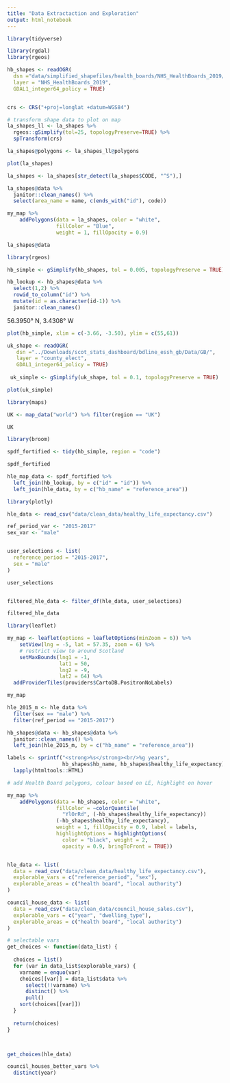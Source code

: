 ```yaml
---
title: "Data Extractaction and Exploration"
output: html_notebook
---
```


```r
library(tidyverse)

library(rgdal)
library(rgeos)
```

```r
hb_shapes <- readOGR(
  dsn ="data/simplified_shapefiles/health_boards/NHS_HealthBoards_2019/",
  layer = "NHS_HealthBoards_2019",
  GDAL1_integer64_policy = TRUE)
```

```r

```

```r
crs <- CRS("+proj=longlat +datum=WGS84")

# transform shape data to plot on map
la_shapes_ll <- la_shapes %>% 
  rgeos::gSimplify(tol=25, topologyPreserve=TRUE) %>% 
  spTransform(crs)

la_shapes@polygons <- la_shapes_ll@polygons
```


```r
plot(la_shapes)
```

```r
la_shapes <- la_shapes[str_detect(la_shapes$CODE, "^S"),]
```



```r
la_shapes@data %>%
  janitor::clean_names() %>% 
  select(area_name = name, c(ends_with("id"), code))
```


```r
my_map %>% 
    addPolygons(data = la_shapes, color = "white",
                fillColor = "Blue",
                weight = 1, fillOpacity = 0.9)
```


```r
la_shapes@data
```



```r
library(rgeos)
```

```r
hb_simple <- gSimplify(hb_shapes, tol = 0.005, topologyPreserve = TRUE)
```


```r
hb_lookup <- hb_shapes@data %>% 
  select(1,2) %>% 
  rowid_to_column("id") %>%
  mutate(id = as.character(id-1)) %>% 
  janitor::clean_names()
```

56.3950° N, 3.4308° W

```r
plot(hb_simple, xlim = c(-3.66, -3.50), ylim = c(55,61))
```

```r
uk_shape <- readOGR(
   dsn ="../Downloads/scot_stats_dashboard/bdline_essh_gb/Data/GB/",
   layer = "county_elect",
   GDAL1_integer64_policy = TRUE)
 
 uk_simple <- gSimplify(uk_shape, tol = 0.1, topologyPreserve = TRUE)
```

```r
plot(uk_simple)
```





```r
library(maps)
```


```r
UK <- map_data("world") %>% filter(region == "UK")
```


```r
UK
```



```r
library(broom)
```


```r
spdf_fortified <- tidy(hb_simple, region = "code")
```



```r
spdf_fortified
```

```r
hle_map_data <- spdf_fortified %>% 
  left_join(hb_lookup, by = c("id" = "id")) %>% 
  left_join(hle_data, by = c("hb_name" = "reference_area"))
```

```r
library(plotly)
```


```r
hle_data <- read_csv("data/clean_data/healthy_life_expectancy.csv")
```

```r
ref_period_var <- "2015-2017"
sex_var <- "male"


user_selections <- list(
  reference_period = "2015-2017",
  sex = "male"
)
```

```r
user_selections
```

```r


```


```r
filtered_hle_data <- filter_df(hle_data, user_selections)
```


```r
filtered_hle_data
```


```r
library(leaflet)
```

```r
my_map <- leaflet(options = leafletOptions(minZoom = 6)) %>%
    setView(lng = -5, lat = 57.35, zoom = 6) %>%
    # restrict view to around Scotland
    setMaxBounds(lng1 = -1,
                 lat1 = 50,
                 lng2 = -9,
                 lat2 = 64) %>% 
  addProviderTiles(providers$CartoDB.PositronNoLabels)
```


```r
my_map
```



```r
hle_2015_m <- hle_data %>% 
  filter(sex == "male") %>% 
  filter(ref_period == "2015-2017")
```




```r
hb_shapes@data <- hb_shapes@data %>% 
  janitor::clean_names() %>% 
  left_join(hle_2015_m, by = c("hb_name" = "reference_area"))
```

```r
labels <- sprintf("<strong>%s</strong><br/>%g years",
                  hb_shapes$hb_name, hb_shapes$healthy_life_expectancy) %>%
  lapply(htmltools::HTML)
```


```r
# add Health Board polygons, colour based on LE, highlight on hover

my_map %>% 
    addPolygons(data = hb_shapes, color = "white",
                fillColor = ~colorQuantile(
                  "YlOrRd", (-hb_shapes$healthy_life_expectancy))
                (-hb_shapes$healthy_life_expectancy),
                weight = 1, fillOpacity = 0.9, label = labels,
                highlightOptions = highlightOptions(
                  color = "black", weight = 2,
                  opacity = 0.9, bringToFront = TRUE))
```

```r
```


```r
hle_data <- list(
  data = read_csv("data/clean_data/healthy_life_expectancy.csv"),
  explorable_vars = c("reference_period", "sex"),
  explorable_areas = c("health board", "local authority")
)

council_house_data <- list(
  data = read_csv("data/clean_data/council_house_sales.csv"),
  explorable_vars = c("year", "dwelling_type"),
  explorable_areas = c("health board", "local authority")
)
```


```r
# selectable vars
get_choices <- function(data_list) {
  
  choices = list()
  for (var in data_list$explorable_vars) {
    varname = enquo(var)
    choices[[var]] = data_list$data %>% 
      select(!!varname) %>% 
      distinct() %>% 
      pull()
    sort(choices[[var]])
  }
  
  return(choices)
}



get_choices(hle_data)
```

```r
council_houses_better_vars %>% 
  distinct(year)
```


